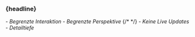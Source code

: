 
### {headline}


<Content>
- <em className="red">Begrenzte Interaktion</em>
- <em className="red">Begrenzte Perspektive</em>
{/* <!-- --> */}
- <em className="red">Keine Live Updates</em>
- <em className="red">Detailtiefe</em>
</Content>
